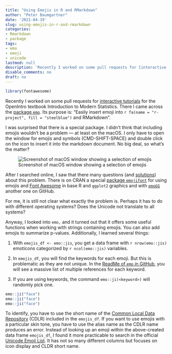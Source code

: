 ```yaml
---
title: "Using Emojis in R and RMarkdown"
author: "Peter Baumgartner"
date: '2021-04-19'
slug: using-emojis-in-r-and-rmarkdown
categories:
- Rmarkdown
- package
tags:
- emo
- emoji
- unicode
lastmod: null
description: 'Recently I worked on some pull requests for [interactive tutorials](https://github.com/OpenIntroStat/ims-tutorials) for the  OpenIntro textbook Introduction to Modern Statistics. There I came across the [package `emo`](https://github.com/hadley/emo). Its purpose is: "Easily insert emoji into R and RMarkdown". This post describes some learnings on how to use this package.'
disable_comments: no
draft: no
---
```



```r
library(fontawesome)
```


Recently I worked on some pull requests for [interactive tutorials](https://github.com/OpenIntroStat/ims-tutorials) for the  OpenIntro textbook Introduction to Modern Statistics. There I came across the [package `emo`](https://github.com/hadley/emo). Its purpose is: "Easily insert emoji into `r fa(name = "r-project", fill = "steelblue")` and RMarkdown".


I was surprised that there is a special package. I didn't think that including emojis wouldn't be a problem --- at least on the macOS. I only have to open the window for emojis and symbols (CMD-SHIFT-SPACE) and double click on the icon to insert it into the markdown document.  No big deal, so what's the matter?

![Screenshot of macOS window showing a selection of emojis](/post/2021/2021-04-19-using-emojis-in-r-and-rmarkdown.en_files/macOs-emojis-min.png)

After I searched online, I saw that there many questions (and [solutions](https://stackoverflow.com/questions/52378661/how-to-display-emojis-in-ggplot2-using-emo-package-in-r)) about this problem. There is on CRAN a special [package `emojifont`](https://cran.r-project.org/web/packages/emojifont/index.html) for using emojis and [Font Awesome](https://fontawesome.com/) in base R and `ggplot2` graphics and with [`emoGG`](https://github.com/dill/emoGG) another one on GitHub.

For me, it is still not clear what exactly the problem is. Perhaps it has to do with different operating systems? Does the Unicode not translate to all systems?

Anyway, I looked into `emo,` and it turned out that it offers some useful functions when working with strings containing emojis. You can also add emojis to summarize p-values. Additionally, I learned several things:

1. With `emojis_df <- emo::jis`, you get a data frame with `r nrow(emo::jis)` emoticons categorized by `r ncol(emo::jis)` variables. 

2. In  `emojis_df`, you will find the keywords for each emoji. But this is problematic as they are not unique. In the [ReadMe of `emo` in GitHub](https://github.com/hadley/emo#keywords), you will see a massive list of multiple references for each keyword.

3. If you are using keywords, the command `emo::ji(<keyword>)` will randomly pick one. 

```r
emo::ji("face")
emo::ji("face")
emo::ji("face")

```


To identify, you have to use the short name of the [Common Local Data Repository](http://cldr.unicode.org/) (CDLR) included in the `emojis_df`.
If you want to use emojis with a particular skin tone, you have to use the alias name as the CDLR name produces an error.
Instead of looking up an emoji within the above-created data frame `emojis_df`, I found it more practicable to search in the official [Unicode Emoji List](https://www.unicode.org/emoji/charts/emoji-list.html). It has not so many different columns but focuses on icon display and CLDR short name.

<span class='Z3988' title='url_ver=Z39.88-2004&amp;ctx_ver=Z39.88-2004&amp;rfr_id=info%3Asid%2Fzotero.org%3A2&amp;rft_val_fmt=info%3Aofi%2Ffmt%3Akev%3Amtx%3Adc&amp;rft.type=blogPost&amp;rft.title=Using%20Emojis%20in%20R%20and%20RMarkdown%20::%20Open%20Science%20Education&amp;rft.source=Using%20Emojis%20in%20R%20and%20RMarkdown&amp;rft.rights=CC%20BY-SA%204.0&amp;rft.description=Recently%20I%20worked%20on%20some%20pull%20requests%20for%20[interactive%20tutorials](https://github.com/OpenIntroStat/ims-tutorials)%20for%20the%20%20OpenIntro%20textbook%20Introduction%20to%20Modern%20Statistics.%20There%20I%20came%20across%20the%20[package%20%60emo%60](https://github.com/hadley/emo).%20Its%20purpose%20is:%20%22Easily%20insert%20emoji%20into%20R%20and%20RMarkdown%22.%20This%20post%20describes%20some%20learnings%20on%20how%20to%20use%20this%20package.&amp;rft.identifier=https%3A%2F%2Fnotes.peter-baumgartner.net%2F2021%2F04%2F19%2Fusing-emojis-in-r-and-rmarkdown&amp;rft.aufirst=Peter&amp;rft.aulast=Baumgartner&amp;rft.au=Peter%20Baumgartner&amp;rft.date=&amp;rft.language=en'></span>

